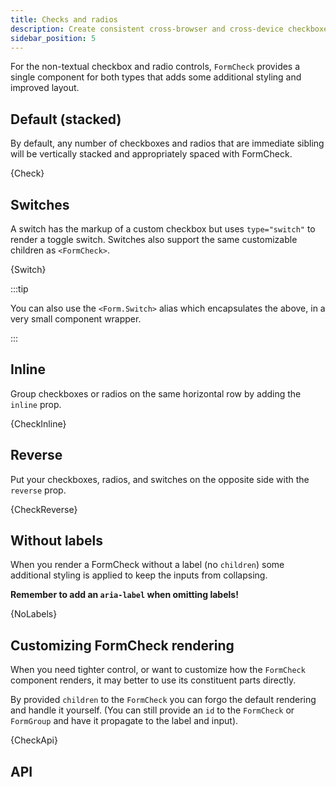 ```yaml
---
title: Checks and radios
description: Create consistent cross-browser and cross-device checkboxes and radios with our completely rewritten checks component.
sidebar_position: 5
---
```



For the non-textual checkbox and radio controls, `FormCheck`
provides a single component for both types that adds some additional
styling and improved layout.

## Default (stacked)

By default, any number of checkboxes and radios that are immediate
sibling will be vertically stacked and appropriately spaced with
FormCheck.

<CodeBlock language="jsx" live>
  {Check}
</CodeBlock>

## Switches

A switch has the markup of a custom checkbox but uses `type="switch"`
to render a toggle switch. Switches also support the same customizable
children as `<FormCheck>`.

<CodeBlock language="jsx" live>
  {Switch}
</CodeBlock>

:::tip

You can also use the `<Form.Switch>` alias which encapsulates
the above, in a very small component wrapper.

:::

## Inline

Group checkboxes or radios on the same horizontal row by adding the `inline` prop.

<CodeBlock language="jsx" live>
  {CheckInline}
</CodeBlock>

## Reverse

Put your checkboxes, radios, and switches on the opposite side with the `reverse` prop.

<CodeBlock language="jsx" live>
  {CheckReverse}
</CodeBlock>

## Without labels

When you render a FormCheck without a label (no `children`)
some additional styling is applied to keep the inputs from collapsing.

**Remember to add an `aria-label` when omitting labels!**

<CodeBlock language="jsx" live>
  {NoLabels}
</CodeBlock>

## Customizing FormCheck rendering

When you need tighter control, or want to customize how the `FormCheck` component
renders, it may better to use its constituent parts directly.

By provided `children` to the `FormCheck` you can forgo the default rendering and
handle it yourself. (You can still provide an `id` to the `FormCheck` or
`FormGroup` and have it propagate to the label and input).

<CodeBlock language="jsx" live>
  {CheckApi}
</CodeBlock>

## API

<PropsTable name="FormCheck" />
<PropsTable name="FormCheckInput" />
<PropsTable name="FormCheckLabel" />
